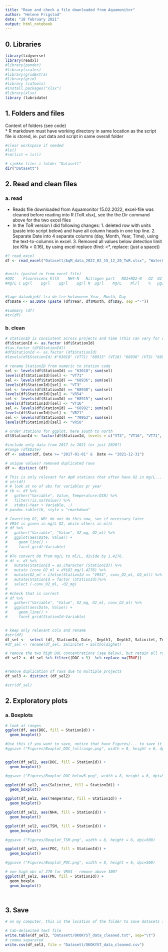 ```yaml
---
title: "Rean and check a file downloaded from Aquamonitor"
author: "Helene Frigstad"
date: "18 february 2021"
output: html_notebook
---
```


## 0. Libraries
```r
library(tidyverse)
library(readxl)
#library(pander)
#library(scales)
#library(gridExtra)
#library(grid)
#library (caTools)
#install.packages("xlsx")
#library(xlsx)
library (lubridate)

```


## 1. Folders and files    
Content of folders (see code)  
* R markdown must have working directory in same location as the script file is stored, ie. put data and script in same overall folder
```r
#clear workspace if needed
#ls()
#rm(list = ls())

# sjekke filer i folder "Datasett"
dir("Datasett")
```

## 2. Read and clean files

### a. read
* Reads file downloaded from Aquamonitor 15.02.2022, excel-file was cleaned before reading into R (ToR.xlsx), see the  the Dir command above for the two excel files 
* In the ToR version I did following changes: 1. deleted row with units (paste into script below) and have all column heads in one top line. 2. Separate Date into 4 separate columns (day, Month, Year, Time), using the text-to-columns in excel. 3. Removed all values below detection limit (ex Klfa < 0.16), by using excel replace (find: <*, replace: (just a space))
```r
#? read_excel
df <- read_excel("Datasett/AqM_data_2022_02_15_12_20_ToR.xlsx", "WaterChemistry", col_names = T, col_types = c("text", "text", "text", "text", "text", "text","text","text","text", "numeric", "numeric", "numeric", "numeric", "numeric", "numeric", "numeric", "numeric", "numeric", "numeric", "numeric", "numeric", "numeric", "numeric", "numeric", "numeric", "numeric", "numeric", "numeric", "numeric", "numeric", "numeric", "numeric", "numeric", "numeric", "numeric"))  


#units (pasted in from excel file)
#DOC	Fluorescens	KlfA	NH4-N	Nitrogen part	NO3+NO2-N	O2	O2	O2 (metning)	PO4-P	POC	P-PO4	Salinitet	SGR - Suspendert gløderest	Siktdyp	SiO2	STS	Temperatur	Tetthetsanomali	TOTN	TOTP	TOTP_P	TSM	Turbiditet
#mg/L C	µg/l	µg/l	µg/l	µg/l N	µg/l	mg/L	ml/l	%	µg/l	µg/l C	µg/l P		mg/l	m	mg/l	mg/l	C	kg/m3	µg/l	µg/l	µg/l P	mg/l	FNU


#lage datoobjekt fra de tre kolonnene Year, Month, Day
df$Date <- as.Date (paste (df$Year, df$Month, df$Day, sep ="-"))

#summary (df)
#tr(df)

```


### b. clean
```r

# stationID is consistent across projects and time (this can vary for different projects) 
df$StationId <- as.factor (df$StationId)
#(as.factor (df$StationId))
#df$StationId <- as.factor (df$StationId)
#levels(df$StationId) #"63018" (VT71) "68915" (VT16) "68936" (VT3) "68938" (VR54) "68992" (VR21) "70953" ()

# rename StationID from numeric to station code
sel <- levels(df$StationId) == "63018"; sum(sel)
levels(df$StationId)[sel] <- "VT71"
sel <- levels(df$StationId) == "68936"; sum(sel)
levels(df$StationId)[sel] <- "VT3"
sel <- levels(df$StationId) == "68938"; sum(sel)
levels(df$StationId)[sel] <- "VR54"
sel <- levels(df$StationId) == "68915"; sum(sel)
levels(df$StationId)[sel] <- "VT16"
sel <- levels(df$StationId) == "68992"; sum(sel)
levels(df$StationId)[sel] <- "VR21"
sel <- levels(df$StationId) == "70953"; sum(sel)
levels(df$StationId)[sel] <- "VR58"

# order stations for ggplot, here south to north
df$StationId <- factor(df$StationId, levels = c("VT3", "VT16", "VT71", "VR54", "VR58", "VR21"))

#include only data from 2017 to 2021 (or just 2020?)
#range (df$Date)
df <- subset(df, Date >= "2017-01-01" &  Date <= "2021-12-31")

# unique values? removed duplicated rows
df <- distinct (df)

# This is only relevant for ApN stations that often have O2 in mg/L... 
# str(df)
# # look at no of obs for variables pr year
# tb <- df %>% 
#   gather("Variable", Value, Temperature:DIN) %>%
#   filter(!is.na(Value)) %>%
#   xtabs(~Year + Variable, .)
# pandoc.table(tb, style = "rmarkdown"

# Coverting O2, NB! do not do this now, see if necessary later
# VR54 is given in mg/L O2, while others in ml/L
# df %>%
#   gather("Variable", "Value", O2_mg, O2_ml) %>%
#   ggplot(aes(Date, Value)) +
#     geom_line() +
#     facet_grid(~Variable)
# 
# #To convert DO from mg/L to ml/L, divide by 1.4276.
# df <- df %>%
#   mutate(StationId = as.character (StationId)) %>%
#   mutate (conv_O2_ml = df$O2_mg/1.4276) %>%
#   mutate(O2_ml = ifelse(StationId == "VR54", conv_O2_ml, O2_ml)) %>%
#   mutate(StationId = factor (StationId))%>%
#   select (-conv_O2_ml, -O2_mg)
# 
# #check that is correct
# df %>%
#   gather("Variable", "Value", O2_mg, O2_ml, conv_O2_ml) %>%
#   ggplot(aes(Date, Value)) +
#     geom_line() +
#     facet_grid(StationId~Variable)


# keep only relevant cols and rename
#str(df)
df_sel <-  select (df, StationId, Date,  Depth1,  Depth2, Salinitet, Temperatur, Siktdyp, Turbiditet, DOC, KlfA, O2_mg, O2_ml, NO3_NO2, NH4, PO4, SiO2, TOTN, TOTP, POC, PN, PP, TSM)
#df_sel <- rename(df_sel, Salinitet = Saltholdighet)

# remove the two high DOC concentrations (see below), but retain all rows that have NA
df_sel2 <- df_sel %>% filter((DOC < 5)  %>% replace_na(TRUE))


#remove duplication of rows due to multiple projects
df_sel3 <- distinct (df_sel2)

#str(df_sel)

```

## 2. Exploratory plots 

### a. Boxplots
```r
# look at ranges
ggplot(df, aes(DOC, fill = StationId)) + 
  geom_boxplot() 

#Use this if you want to save, notice that have Figures/... to save it in the right folder under the Oceanography-toolbox main folder
#ggsave ("Figures/Boxplot_DOC_fullrange.png", width = 8, height = 6, dpi=500)


ggplot(df_sel2, aes(DOC, fill = StationId)) + 
  geom_boxplot() 

#ggsave ("Figures/Boxplot_DOC_below5.png", width = 8, height = 6, dpi=500)

ggplot(df_sel2, aes(Salinitet, fill = StationId)) + 
  geom_boxplot() 

ggplot(df_sel2, aes(Temperatur, fill = StationId)) + 
  geom_boxplot() 

ggplot(df_sel2, aes(NH4, fill = StationId)) + 
  geom_boxplot() 

ggplot(df_sel2, aes(TSM, fill = StationId)) + 
  geom_boxplot() 

#ggsave ("Figures/Boxplot_TSM.png", width = 8, height = 6, dpi=500)

ggplot(df_sel2, aes(POC, fill = StationId)) + 
  geom_boxplot() 

#ggsave ("Figures/Boxplot_POC.png", width = 8, height = 6, dpi=500)

# one high obs of 270 for VR54 - remove above 100?
ggplot(df_sel2, aes(PN, fill = StationId)) + 
  geom_boxplo
  geom_boxplot() 




```

## 3. Save
```r

# on my computer, this is the location of the folder to save datasets in: C:\Data\Helene_Work\Oceanography-toolbox\Oceanography-toolboxC:/Data/Helene_Work/OKOKYST_2021_25/OKOKYST-Klima/Datasett

# tab-delimited text file 
write.table(df_sel3, "Datasett/OKOKYST_data_cleaned.txt", sep="\t")
# comma separated
write.csv(df_sel3, file = "Datasett/OKOKYST_data_cleaned.csv")

```				 			




